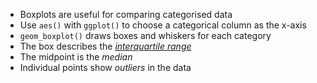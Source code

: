 - Boxplots are useful for comparing categorised data
- Use `aes()` with `ggplot()` to choose a categorical column as the x-axis
- `geom_boxplot()` draws boxes and whiskers for each category
- The box describes the [*interquartile range*](https://www.bbc.co.uk/bitesize/guides/zx7rk7h/revision/2)
- The midpoint is the *median*
- Individual points show *outliers* in the data

